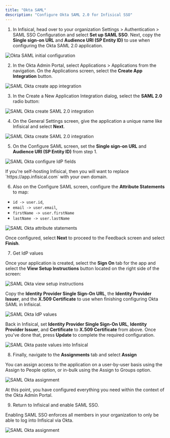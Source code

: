 ```yaml
---
title: "Okta SAML"
description: "Configure Okta SAML 2.0 for Infisical SSO"
---
```


1. In Infisical, head over to your organization Settings > Authentication > SAML SSO Configuration and select **Set up SAML SSO**.
   Next, copy the **Single sign-on URL** and **Audience URI (SP Entity ID)** to use when configuring the Okta SAML 2.0 application.

![Okta SAML initial configuration](../../../images/sso/okta/init-config.png)

2. In the Okta Admin Portal, select Applications > Applications from the
   navigation. On the Applications screen, select the **Create App Integration**
   button.

![SAML Okta create app integration](../../../images/sso/okta/create-app-integration.png)

3. In the Create a New Application Integration dialog, select the **SAML 2.0** radio button:

![SAML Okta create SAML 2.0 integration](../../../images/sso/okta/create-saml-app.png)

4. On the General Settings screen, give the application a unique name like Infisical and select **Next**.

![SAML Okta create SAML 2.0 integration](../../../images/sso/okta/general-settings.png)

5. On the Configure SAML screen, set the **Single sign-on URL** and **Audience URI (SP Entity ID)** from step 1.

![SAML Okta configure IdP fields](../../../images/sso/okta/configure-saml.png)

<Note>
  If you're self-hosting Infisical, then you will want to replace
  `https://app.infisical.com` with your own domain.
</Note>

6. Also on the Configure SAML screen, configure the **Attribute Statements** to map:

- `id -> user.id`,
- `email -> user.email`,
- `firstName -> user.firstName`
- `lastName -> user.lastName`

![SAML Okta attribute statements](../../../images/sso/okta/attribute-statements.png)

Once configured, select **Next** to proceed to the Feedback screen and select **Finish**.

7. Get IdP values

Once your application is created, select the **Sign On** tab for the app and select the **View Setup Instructions** button located on the right side of the screen:

![SAML Okta view setup instructions](../../../images/sso/okta/view-setup-instructions.png)

Copy the **Identity Provider Single Sign-On URL**, the **Identity Provider Issuer**, and the **X.509 Certificate** to use when finishing configuring Okta SAML in Infisical.

![SAML Okta IdP values](../../../images/sso/okta/idp-values.png)

Back in Infisical, set **Identity Provider Single Sign-On URL**, **Identity Provider Issuer**,
and **Certificate** to **X.509 Certificate** from above. Once you've done that, press **Update** to complete the required configuration.

![SAML Okta paste values into Infisical](../../../images/sso/okta/idp-values-2.png)

8. Finally, navigate to the **Assignments** tab and select **Assign**

You can assign access to the application on a user-by-user basis using the Assign to People option, or in-bulk using the Assign to Groups option.

![SAML Okta assignment](../../../images/sso/okta/assignment.png)

At this point, you have configured everything you need within the context of the Okta Admin Portal.

9. Return to Infisical and enable SAML SSO.

Enabling SAML SSO enforces all members in your organization to only be able to log into Infisical via Okta.

![SAML Okta assignment](../../../images/sso/okta/enable-saml.png)
